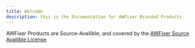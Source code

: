```yaml
---
title: Welcome
description: this is the Documentation for AWFixer Branded Products
---
```


AWFixer Products are Source-Availible, and covered by the [AWFixer Source Availible License](https://licenses.awfixer.dev/licenses/source-availible)
